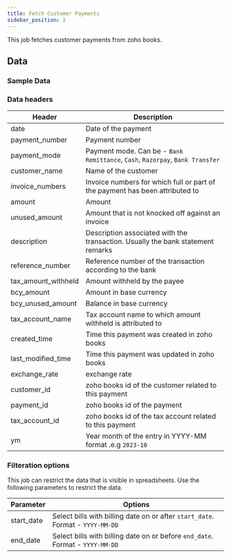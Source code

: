 ```yaml
---
title: Fetch Customer Payments
sidebar_position: 2
---
```


This job fetches customer payments from zoho books. 

<AddJob
  template="gsheet_zoho_books_db_get_customer_payments"
/>

## Data

### Sample Data

<Gsheet
  src="https://docs.google.com/spreadsheets/d/1-gX-uq5YrTW-6gQJYM-mNXitEOfJLTiQCvPtV8CR1Yc/edit#gid=42412730"
/>

### Data headers

| Header | Description |
|----|----|
| date | Date of the payment |
| payment_number | Payment number |
| payment_mode | Payment mode. Can be - `Bank Remittance`, `Cash`, `Razorpay`, `Bank Transfer` |
| customer_name | Name of the customer |
| invoice_numbers | Invoice numbers for which full or part of the payment has been attributed to |
| amount | Amount  |
| unused_amount | Amount that is not knocked off against an invoice |
| description | Description associated with the transaction. Usually the bank statement remarks |
| reference_number | Reference number of the transaction according to the bank |
| tax_amount_withheld | Amount withheld by the payee |
| bcy_amount | Amount in base currency  |
| bcy_unused_amount | Balance in base currency |
| tax_account_name | Tax account name to which amount withheld is attributed to |
| created_time | Time this payment was created in zoho books |
| last_modified_time | Time this payment was updated in zoho books |
| exchange_rate | exchange rate |
| customer_id | zoho books id of the customer related to this payment |
| payment_id | zoho books id of the payment |
| tax_account_id | zoho books id of the tax account related to this payment |
| ym | Year month of the entry in YYYY-MM format .e.g `2023-10` |

### Filteration options

This job can restrict the data that is visible in spreadsheets. Use the following parameters to restrict the data.

| Parameter | Options |
|----|----|
| start_date | Select bills with billing date on or after `start_date`. Format - `YYYY-MM-DD` |
| end_date | Select bills with billing date on or before `end_date`. Format - `YYYY-MM-DD` |
<!---
| contact_id | Select bills related to a particular contact (either customer or vendor). Contact id is the id of the customer or vendor from zoho books.  |
-->

<!---
## Others

### Similar jobs

Similar sort of data can be achieved by using get accounting transaction job and filtering it by invoice type. 

### Reports that use this job

Here are some of the report templates that use this job: 
-->
